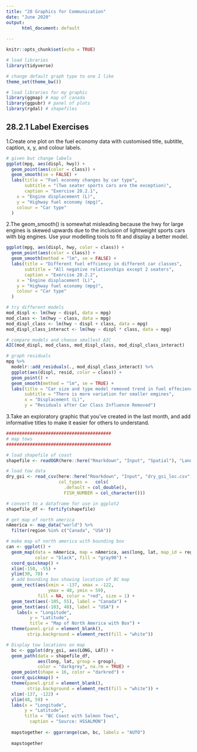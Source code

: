 ```yaml
---
title: "28 Graphics for Communication"
date: "June 2020"
output: 
      html_document: default
      
---
```


```r
knitr::opts_chunk$set(echo = TRUE)

# load libraries
library(tidyverse)

# change default graph type to one I like
theme_set(theme_bw())

# load libraries for my graphic
library(ggmap) # map of canada
library(ggpubr) # panel of plots
library(rgdal) # shapefiles


```

## 28.2.1 Label Exercises

1.Create one plot on the fuel economy data with customised title, subtitle, caption, x, y, and colour labels.

```r
# given but change labels
ggplot(mpg, aes(displ, hwy)) +
  geom_point(aes(color = class)) +
  geom_smooth(se = FALSE) +
  labs(title = "Fuel economy changes by car type",
       subtitle = "(Two seater sports cars are the exception)",
       caption = "Exercise 28.2.1",
    x = "Engine displacement (L)",
    y = "Highway fuel economy (mpg)",
    colour = "Car type"
  )

```


2.The geom_smooth() is somewhat misleading because the hwy for large engines is skewed upwards due to the inclusion of lightweight sports cars with big engines. Use your modelling tools to fit and display a better model.

```r

ggplot(mpg, aes(displ, hwy, color = class)) +
  geom_point(aes(color = class)) +
  geom_smooth(method = "lm", se = FALSE) +
  labs(title = "Different fuel effciency in different car classes",
       subtitle = "All negative relationships except 2 seaters",
       caption = "Exercise 28.2.2",
    x = "Engine displacement (L)",
    y = "Highway fuel economy (mpg)",
    colour = "Car type"
  )

# try different models
mod_displ <- lm(hwy ~ displ, data = mpg)
mod_class <- lm(hwy ~ class, data = mpg)
mod_displ_class <- lm(hwy ~ displ + class, data = mpg)
mod_displ_class_interact <- lm(hwy ~ displ * class, data = mpg)

# compare models and choose smallest AIC
AIC(mod_displ, mod_class, mod_displ_class, mod_displ_class_interact)

# graph residuals
mpg %>% 
  modelr::add_residuals(., mod_displ_class_interact) %>%
  ggplot(aes(displ, resid, color = class)) +
  geom_point() +
  geom_smooth(method = "lm", se = TRUE) +
  labs(title = "Car size and type model removed trend in fuel effeciency",
       subtitle = "There is more variation for smaller emgines",
       x = "Displacement (L)",
       y = "Residuals after Car Class Influence Removed")

```


3.Take an exploratory graphic that you’ve created in the last month, and add informative titles to make it easier for others to understand.

```r

########################################
# map tows
########################################

# load shapefile of coast
shapefile <- readOGR(here::here("Rmarkdown", "Input", "Spatial"), "Land", verbose = FALSE)

# load tow data
dry_gsi <- read_csv(here::here("Rmarkdown", "Input", "dry_gsi_loc.csv"),
                    col_types =   cols(
                      .default = col_double(),
                      FISH_NUMBER = col_character()))

# convert to a dataframe for use in ggplot2
shapefile_df <- fortify(shapefile)

# get map of north america
nAmerica <- map_data("world") %>% 
  filter(region %in% c("Canada", "USA"))

# make map of north america with bounding box
can <- ggplot() +
  geom_map(data = nAmerica, map = nAmerica, aes(long, lat, map_id = region),
           color = "black", fill = "gray90") +
  coord_quickmap() +
  xlim(-150, -55) +
  ylim(30, 70) +
  # add bounding box showing location of BC map
  geom_rect(aes(xmin = -137, xmax = -122, 
                ymax = 48, ymin = 59), 
            fill = NA, color = "red", size = 1) +
  geom_text(aes(-105, 55), label = "Canada") +
  geom_text(aes(-103, 40), label = "USA") +
    labs(x = "Longitude",
         y = "Latitude",
         title = "Map of North America with Box") +
  theme(panel.grid = element_blank(),
        strip.background = element_rect(fill = "white")) 

# Display tow locations on map
  bc <- ggplot(dry_gsi, aes(LONG, LAT)) +
  geom_path(data = shapefile_df,
            aes(long, lat, group = group),
            color = "darkgrey", na.rm = TRUE) +
  geom_point(shape = 16, color = "darkred") +
  coord_quickmap() +
  theme(panel.grid = element_blank(),
        strip.background = element_rect(fill = "white")) +
  xlim(-137, -122) +
  ylim(48, 59) +
  labs(x = "Longitude",
       y = "Latitude",
       title = "BC Coast with Salmon Tows",
         caption = "Source: HSSALMON")
  
  mapstogether <- ggarrange(can, bc, labels = "AUTO")
  
  mapstogether

```

